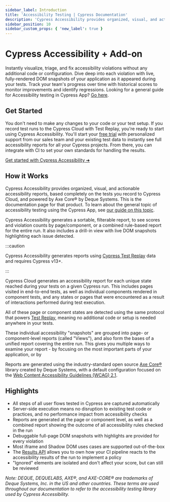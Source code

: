 ```yaml
---
sidebar_label: Introduction
title: 'Accessibility Testing | Cypress Documentation'
description: 'Cypress Accessibility provides organized, visual, and actionable accessibility reports, based completely on the tests you record to Cypress Cloud, and powered by Axe Core® by Deque Systems.'
sidebar_position: 10
sidebar_custom_props: { 'new_label': true }
---
```


# Cypress Accessibility <Badge type="success">+ Add-on</Badge>

Instantly visualize, triage, and fix accessibility violations without any additional code or configuration.
Dive deep into each violation with live, fully-rendered DOM snapshots of your application as it appeared during your tests.
Track your team's progress over time with historical scores to monitor improvements and identify regressions.
Looking for a general guide for Accessibility testing in Cypress App? [Go here](/app/guides/accessibility-testing).

<Btn
  label="Request trial ➜"
  variant="purple-dark"
  href="https://www.cypress.io/accessibility?utm_medium=intro-cta&utm_source=docs.cypress.io&utm_content=Request%20trial"
/>
<Btn
  label="See a demo"
  icon="action-play-small"
  href="https://www.loom.com/share/eedb1d18c22942d39a5ed2471ae72788?sid=e39f791e-c0b3-4efc-9770-cbfac403c3b9"
/>
<Btn
  label=" Explore an example project"
  icon="cypress-accessibility-outline"
  href="https://on.cypress.io/rwa-accessibility-views?utm_source=docs.cypress.io&utm_medium=intro-cta&utm_content=Explore%20an%20example%20project"
/>

<DocsImage
  src="/img/accessibility/get-started/cypress-accessibility-overview.png"
  alt="A graphic showing the Cypress Accessibility dashboard including list of rules, views, and the user interface showing how devtools can be used"
  noBorder={true}
/>

## Get Started

You don't need to make any changes to your code or your test setup. If you record test runs to the Cypress Cloud with Test Replay, you're ready to start using Cypress Accessibility.
You'll start your [free trial](https://www.cypress.io/accessibility?utm_medium=intro-cta&utm_source=docs.cypress.io&utm_content=Request%20trial) with personalized support
from our sales team and your existing test data to instantly see full accessibility reports for all your Cypress projects.
From there, you can integrate with CI to set your own standards for handling the results.

[Get started with Cypress Accessibility ➜](/accessibility/get-started/setup)

## How it Works

Cypress Accessibility provides organized, visual, and actionable accessibility reports, based completely on the tests you record to Cypress Cloud, and powered by Axe Core® by Deque Systems. This is the documentation page for that product. To learn about the general topic of accessibility testing using the Cypress App, see [our guide on this topic](/app/guides/accessibility-testing).

Cypress Accessibility generates a sortable, filterable report, to see scores and violation counts by page/component, or a combined rule-based report for the entire run. It also includes a drill-in view with live DOM snapshots highlighting each issue detected.

:::caution

Cypress Accessibility generates reports using [Cypress Test Replay](/cloud/features/test-replay) data and requires Cypress v13+.

:::

Cypress Cloud generates an accessibility report for each unique state reached during your tests on a given Cypress run. This includes pages visited in end-to-end tests, as well as individual components rendered in component tests, and any states or pages that were encountered as a result of interactions performed during test execution.

All of these page or component states are detected using the same protocol that powers [Test Replay](/cloud/features/test-replay), meaning no additional code or setup is needed anywhere in your tests.

These individual accessibility "snapshots" are grouped into page- or component-level reports (called "Views"), and also form the bases of a unified report covering the entire run. This gives you multiple ways to examine your report - by focusing on the most important parts of your application, or by

Reports are generated using the industry-standard open source [Axe Core®](https://github.com/dequelabs/axe-core) library created by Deque Systems, with a default configuration focused on the [Web Content Accessibility Guidelines (WCAG) 2.1](https://www.w3.org/WAI/standards-guidelines/wcag/).

## Highlights

- All steps of all user flows tested in Cypress are captured automatically
- Server-side execution means no disruption to existing test code or practices, and no performance impact from accessibility checks
- Reports are generated at the page or component level, as well as a combined report showing the outcome of all accessibility rules checked in the run
- Debuggable full-page DOM snapshots with highlights are provided for every violation
- Most iframe and Shadow DOM uses cases are supported out-of-the-box
- The [Results API](/accessibility/results-api) allows you to own how your CI pipeline reacts to the accessibility results of the run to implement a policy
- "Ignored" elements are isolated and don't affect your score, but can still be reviewed

_Note: DEQUE, DEQUELABS, AXE®, and AXE-CORE® are trademarks of Deque Systems, Inc. in the US and other countries. These terms are used throughout our documentation to refer to the accessibility testing library used by Cypress Accessibility._
